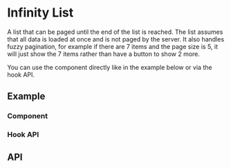
<Meta title="Docs/Components/Data/Infinity List" />

# Infinity List
A list that can be paged until the end of the list is reached. The list
assumes that all data is loaded at once and is not paged by the server.
It also handles fuzzy pagination, for example if there are 7 items and
the page size is 5, it will just show the 7 items rather than have
a button to show 2 more.

You can use the component directly like in the example below or via
the hook API.

## Example

### Component
<Canvas withSource="open">
  <Story id="components-data-infinitylist--simple" />
</Canvas>

### Hook API
<Canvas withSource="open">
  <Story id="components-data-infinitylist--hook" />
</Canvas>

## API
<ArgsTable of={InfinityList} />
